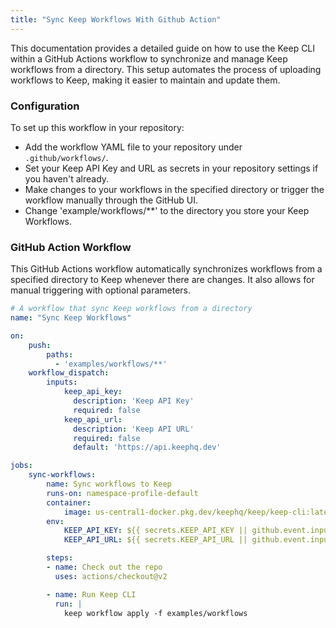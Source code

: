 ```yaml
---
title: "Sync Keep Workflows With Github Action"
---
```


This documentation provides a detailed guide on how to use the Keep CLI within a GitHub Actions workflow to synchronize and manage Keep workflows from a directory. This setup automates the process of uploading workflows to Keep, making it easier to maintain and update them.





### Configuration
To set up this workflow in your repository:

- Add the workflow YAML file to your repository under `.github/workflows/`.
- Set your Keep API Key and URL as secrets in your repository settings if you haven't already.
- Make changes to your workflows in the specified directory or trigger the workflow manually through the GitHub UI.
- Change 'example/workflows/**' to the directory you store your Keep Workflows.


### GitHub Action Workflow
This GitHub Actions workflow automatically synchronizes workflows from a specified directory to Keep whenever there are changes. It also allows for manual triggering with optional parameters.

```yaml
# A workflow that sync Keep workflows from a directory
name: "Sync Keep Workflows"

on:
    push:
        paths:
          - 'examples/workflows/**'
    workflow_dispatch:
        inputs:
            keep_api_key:
              description: 'Keep API Key'
              required: false
            keep_api_url:
              description: 'Keep API URL'
              required: false
              default: 'https://api.keephq.dev'

jobs:
    sync-workflows:
        name: Sync workflows to Keep
        runs-on: namespace-profile-default
        container:
            image: us-central1-docker.pkg.dev/keephq/keep/keep-cli:latest
        env:
            KEEP_API_KEY: ${{ secrets.KEEP_API_KEY || github.event.inputs.keep_api_key }}
            KEEP_API_URL: ${{ secrets.KEEP_API_URL || github.event.inputs.keep_api_url }}

        steps:
        - name: Check out the repo
          uses: actions/checkout@v2

        - name: Run Keep CLI
          run: |
            keep workflow apply -f examples/workflows

```
